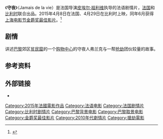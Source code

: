 {{not|守夜 (1978年小说)}}
{{Infobox Film
| name             = Jamais de la vie
| original_name    = 
| image            = Jamais de la vie.jpg
| caption          = 电影海报
| director         = [[Pierre_Jolivet|Pierre Jolivet]]
| producer         = 
| writer           = Pierre Jolivet<br />[[Simon_Michaël|Simon Michaël]]<br />[[Simon_Moutairou|Simon Moutairou]]
| starring         = [[Olivier_Gourmet|Olivier Gourmet]]<br />[[Valérie_Bonneton|Valérie Bonneton]]<br />[[Marc_Zinga|Marc Zinga]]
| music            = 
| cinematography   = 
| editing          = 
| studio           = [[2.4.7_Films|2.4.7 Films]]<br />[[France_3_Cinéma|France 3 Cinéma]]<br />[[Panache_Productions|Panache Productions]]<br />[[La_Cie_Cinématographique|La Cie Cinématographique]]
| distributor      = 
| released         = 2015年4月8日（法国）<br />2015年4月29日（比利时）
| runtime          = 95 分钟
| country          = 法国<br />比利时
| language         = [[法语|法语]]
| budget           = 
| gross            = 
| preceded_by     = 
| followed_by      =
| cn_name  = 
| tw_name  = 
| hk_name  = 
}}

《'''守夜'''》（Jamais de la vie）是法国导演[[皮埃尔·祖利维|皮埃尔·祖利维]]执导的法语剧情片，[[法国|法国]]和[[比利时|比利时]]联合出品。2015年4月8日在法国、4月29日在比利时上映，同年6月获得[[上海电影节|上海电影节]][[金爵奖最佳影片|金爵奖最佳影片]]。<ref >{{cite web |url=http://news.mtime.com/2015/06/21/1543877.html |language= |title=第18届上海国际电影节闭幕 |publisher=Mtime时光网 |date=2015-06-21 |accessdate= |archive-url=https://web.archive.org/web/20150622025349/http://news.mtime.com/2015/06/21/1543877.html |archive-date=2015-06-22 |dead-url=yes }}</ref>

== 剧情 ==
讲述[[巴黎|巴黎]]郊区[[贫民窟|贫民窟]]的一个[[购物中心|购物中心]]的守夜人弗兰克与一帮[[抢劫|抢劫]]团伙较量的故事。

== 参考资料 ==
{{reflist}}

== 外部链接 ==
*{{mtime|225374|守夜}}

{{DEFAULTSORT:Jamais de la vie}}
[[Category:2015年法國電影作品|Category:2015年法國電影作品]]
[[Category:法语电影|Category:法语电影]]
[[Category:法国剧情片|Category:法国剧情片]]
[[Category:比利时剧情片|Category:比利时剧情片]]
[[Category:巴黎背景电影|Category:巴黎背景电影]]
[[Category:巴黎取景电影|Category:巴黎取景电影]]
[[Category:金爵奖最佳影片|Category:金爵奖最佳影片]]
[[Category:2010年代劇情片|Category:2010年代劇情片]]
[[Category:搶劫電影|Category:搶劫電影]]
